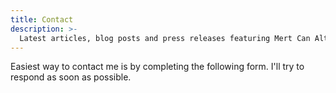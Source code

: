 ```yaml
---
title: Contact
description: >-
  Latest articles, blog posts and press releases featuring Mert Can Altin and his projects.
---
```


Easiest way to contact me is by completing the following form. I'll try to respond as soon as possible.
